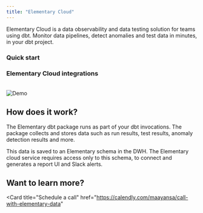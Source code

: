 ```yaml
---
title: "Elementary Cloud"
---
```


Elementary Cloud is a data observability and data testing solution for teams using dbt. Monitor data pipelines, detect anomalies and test data in minutes, in your dbt project.

### Quick start

<Snippet file="cloud/quick-start-cards.mdx" />

### Elementary Cloud integrations

<Snippet file="cloud/integrations/cards-groups/cloud-integrations-cards.mdx" />

<br />

<Frame>
  <img
    src="https://raw.githubusercontent.com/elementary-data/elementary/master/static/report_ui.gif"
    alt="Demo"
  />
</Frame>

## How does it work?

The Elementary dbt package runs as part of your dbt invocations.
The package collects and stores data such as run results, test results, anomaly detection results and more.

This data is saved to an Elementary schema in the DWH.
The Elementary cloud service requires access only to this schema, to connect and generates a report UI and Slack alerts.

## Want to learn more?

<Card
  title="Schedule a call"
  href="https://calendly.com/maayansa/call-with-elementary-data"
></Card>
